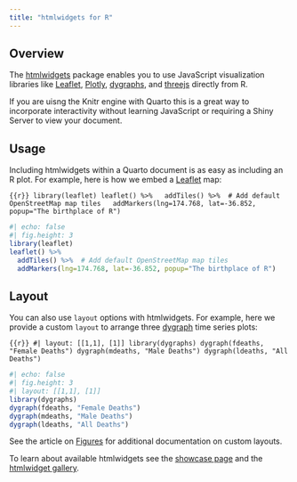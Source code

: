 ```yaml
---
title: "htmlwidgets for R"
---
```


## Overview

The [htmlwidgets](http://www.htmlwidgets.org) package enables you to use JavaScript visualization libraries like [Leaflet](http://rstudio.github.io/leaflet/), [Plotly](https://plot.ly/r/), [dygraphs](http://rstudio.github.io/dygraphs/), and [threejs](https://bwlewis.github.io/rthreejs/) directly from R.

If you are uisng the Knitr engine with Quarto this is a great way to incorporate interactivity without learning JavaScript or requiring a Shiny Server to view your document.

## Usage

Including htmlwidgets within a Quarto document is as easy as including an R plot. For example, here is how we embed a [Leaflet](http://rstudio.github.io/leaflet/) map:

``` {{r}}
library(leaflet)
leaflet() %>%
  addTiles() %>%  # Add default OpenStreetMap map tiles
  addMarkers(lng=174.768, lat=-36.852, popup="The birthplace of R")
```

```r
#| echo: false
#| fig.height: 3
library(leaflet)
leaflet() %>%
  addTiles() %>%  # Add default OpenStreetMap map tiles
  addMarkers(lng=174.768, lat=-36.852, popup="The birthplace of R")
```

## Layout

You can also use `layout` options with htmlwidgets. For example, here we provide a custom `layout` to arrange three [dygraph](http://rstudio.github.io/dygraphs/) time series plots:

``` {{r}}
#| layout: [[1,1], [1]]
library(dygraphs)
dygraph(fdeaths, "Female Deaths")
dygraph(mdeaths, "Male Deaths")
dygraph(ldeaths, "All Deaths")
```

```r
#| echo: false
#| fig.height: 3
#| layout: [[1,1], [1]]
library(dygraphs)
dygraph(fdeaths, "Female Deaths")
dygraph(mdeaths, "Male Deaths")
dygraph(ldeaths, "All Deaths")
```

See the article on [Figures](../../authoring/figures.qmd#custom-layouts) for additional documentation on custom layouts.

To learn about available htmlwidgets see the [showcase page](http://www.htmlwidgets.org/showcase_leaflet.html) and the [htmlwidget gallery](http://gallery.htmlwidgets.org/).
